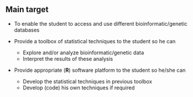

## Main target  


* To enable the student to access and use different bioinformatic/genetic databases

* Provide a toolbox of statistical techniques to the student so he can  
    + Explore and/or analyze bioinformatic/genetic data
    + Interpret the results of these analysis

* Provide appropriate (__R__) software platform to the student so he/she can  
    + Develop the statistical techniques in previous toolbox
    + Develop (code) his own techniques if required
 
